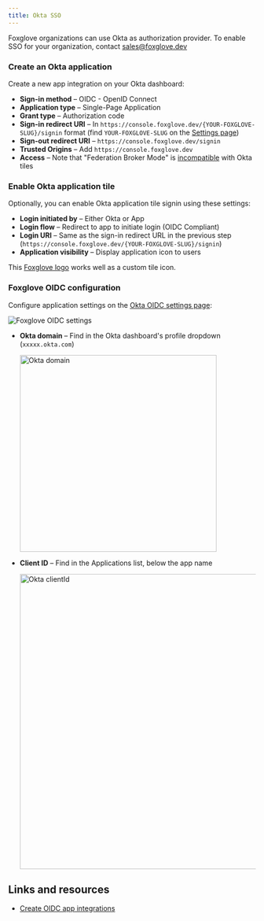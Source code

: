 ```yaml
---
title: Okta SSO
---
```



<AccountRequiredHeader badgeText="Requires Enterprise plan" />

Foxglove organizations can use Okta as authorization provider. To enable SSO for your organization, contact [sales@foxglove.dev](mailto:sales@foxglove.dev)

### Create an Okta application

Create a new app integration on your Okta dashboard:

- **Sign-in method** – OIDC - OpenID Connect
- **Application type** – Single-Page Application
- **Grant type** – Authorization code
- **Sign-in redirect URI** – In `https://console.foxglove.dev/{YOUR-FOXGLOVE-SLUG}/signin` format (find `YOUR-FOXGLOVE-SLUG` on the [Settings page](https://console.foxglove.dev/settings))
- **Sign-out redirect URI** – `https://console.foxglove.dev/signin`
- **Trusted Origins** – Add `https://console.foxglove.dev`
- **Access** – Note that "Federation Broker Mode" is [incompatible](https://help.okta.com/en-us/Content/Topics/Apps/apps-fbm-known-issues.htm) with Okta tiles

### Enable Okta application tile

Optionally, you can enable Okta application tile signin using these settings:

- **Login initiated by** – Either Okta or App
- **Login flow** – Redirect to app to initiate login (OIDC Compliant)
- **Login URI** – Same as the sign-in redirect URL in the previous step (`https://console.foxglove.dev/{YOUR-FOXGLOVE-SLUG}/signin`)
- **Application visibility** – Display application icon to users

This [Foxglove logo](/img/docs/security/foxglove-logo-okta.png) works well as a custom tile icon.

### Foxglove OIDC configuration

Configure application settings on the [Okta OIDC settings page](https://console.foxglove.dev/settings/oidc):

![Foxglove OIDC settings](/img/docs/security/settings.png)

- **Okta domain** – Find in the Okta dashboard's profile dropdown (`xxxxx.okta.com`)

  <img alt="Okta domain" src="/img/docs/security/domain.png" width="400"/>

- **Client ID** – Find in the Applications list, below the app name

  <img alt="Okta clientId" src="/img/docs/security/clientid.png" width="600"/>

## Links and resources

- [Create OIDC app integrations](https://help.okta.com/en-us/Content/Topics/Apps/Apps_App_Integration_Wizard_OIDC.htm)
